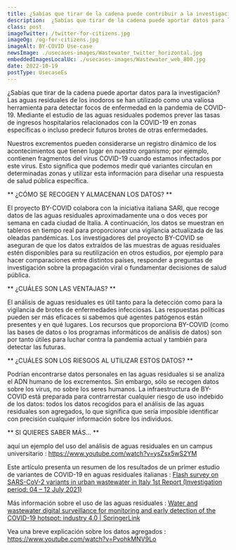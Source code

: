 ```yaml
---
title: ¿Sabías que tirar de la cadena puede contribuir a la investigación?
description:  ¿Sabías que tirar de la cadena puede aportar datos para la investigación?  Las aguas residuales de los inodoros se han utilizado como una valiosa herramienta para detectar focos de enfermedad en la pandemia de COVID-19.
class: post
imageTwitter: /twitter-for-citizens.jpg
imageOg: /og-for-citizens.jpg
imageAlt: BY-COVID Use-case
newsImage: ./usecases-images/Wastewater_twitter_horizontal.jpg
embeddedImagesLocalUc: ./usecases-images/Wastewater_web_800.jpg
date: 2022-10-19
postType: UsecaseEs
---
```


¿Sabías que tirar de la cadena puede aportar datos para la investigación?  Las aguas residuales de los inodoros se han utilizado como una valiosa herramienta para detectar focos de enfermedad en la pandemia de COVID-19. Mediante el estudio de las aguas residuales podemos prever las tasas de ingresos hospitalarios relacionados con la COVID-19 en zonas específicas o incluso predecir futuros brotes de otras enfermedades.

Nuestros excrementos pueden considerarse un registro dinámico de los acontecimientos que tienen lugar en nuestro organismo; por ejemplo, contienen fragmentos del virus COVID-19 cuando estamos infectados por este virus. Esto significa que podemos medir qué variantes circulan en determinadas zonas y utilizar esta información para diseñar una respuesta de salud pública específica.

** ¿CÓMO SE RECOGEN Y ALMACENAN LOS DATOS? **

El proyecto BY-COVID colabora con la iniciativa italiana SARI, que recoge datos de las aguas residuales aproximadamente una o dos veces por semana en cada ciudad de Italia. A continuación, los datos se muestran en tableros en tiempo real para proporcionar una vigilancia actualizada de las oleadas pandémicas. Los investigadores del proyecto BY-COVID se aseguran de que los datos extraídos de las muestras de aguas residuales estén disponibles para su reutilización en otros estudios, por ejemplo para hacer comparaciones entre distintos países, responder a preguntas de investigación sobre la propagación viral o fundamentar decisiones de salud pública.

** ¿CUÁLES SON LAS VENTAJAS? **

El análisis de aguas residuales es útil tanto para la detección como para la vigilancia de brotes de enfermedades infecciosas. Las respuestas políticas pueden ser más eficaces si sabemos qué agentes patógenos están presentes y en qué lugares. Los recursos que proporciona BY-COVID (como las  bases de datos o los programas informáticos de análisis de datos) son por tanto útiles para luchar contra la pandemia actual y también para detectar las futuras.

** ¿CUÁLES SON LOS RIESGOS AL UTILIZAR ESTOS DATOS? **

Podrían encontrarse datos personales en las aguas residuales si se analiza el ADN humano de los excrementos. Sin embargo, sólo se recogen datos sobre los virus, no sobre los seres humanos. La infraestructura de BY-COVID está preparada para contrarrestar cualquier riesgo de uso indebido de los datos: todos los datos recogidos para el análisis de las aguas residuales son agregados, lo que significa que sería imposible identificar con precisión cualquier información sobre los individuos.
 
** SI QUIERES SABER MÁS... **

aquí un ejemplo del uso del análisis de aguas residuales en un campus universitario : https://www.youtube.com/watch?v=ysZsx5wS2YM

Este artículo presenta un resumen de los resultados de un primer estudio de variantes de COVID-19 en aguas residuales italianas : [Flash survey on SARS-CoV-2 variants in urban wastewater in Italy 1st Report (Investigation period: 04 – 12 July 2021)](https://www.iss.it/documents/20126/0/Flash+survey+SARS-CoV-2+wastewater+Italy+-+July+2021+final+081321.pdf/3476ffae-2b12-e0d3-68d7-552075ea7c0b?t=1631115343133)

Más información sobre el uso de las aguas residuales : [Water and wastewater digital surveillance for monitoring and early detection of the COVID-19 hotspot: industry 4.0 | SpringerLink](https://link.springer.com/article/10.1007/s13762-022-03982-7)

Vea una breve explicación sobre los datos agregados : https://www.youtube.com/watch?v=PvohkMNV9Lo